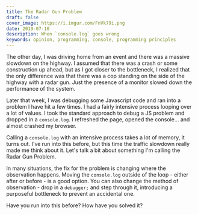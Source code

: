 ```yaml
---
title: The Radar Gun Problem
draft: false
cover_image: https://i.imgur.com/FnVk79i.png
date: 2019-07-10
description: When `console.log` goes wrong
keywords: opinion, programming, console, programming principles
---
```


The other day, I was driving home from an event and there was a massive slowdown
on the highway. I assumed that there was a crash or some construction up ahead,
but as I got closer to the bottleneck, I realized that the only difference was
that there was a cop standing on the side of the highway with a radar gun. Just
the presence of a monitor slowed down the performance of the system.

Later that week, I was debugging some Javascript code and ran into a problem I
have hit a few times. I had a fairly intensive process looping over a lot of
values. I took the standard approach to debug a JS problem and dropped in a
`console.log`. I refreshed the page, opened the console... and almost crashed my
browser.

Calling a `console.log` with an intensive process takes a lot of memory, it
turns out. I've run into this before, but this time the traffic slowdown really
made me think about it. Let's talk a bit about something I'm calling the Radar
Gun Problem.

In many situations, the fix for the problem is changing where the observation
happens. Moving the `console.log` outside of the loop - either after or before -
is a good option. You can also change the method of observation - drop in a
`debugger;` and step through it, introducing a purposeful bottleneck to prevent
an accidental one.

Have you run into this before? How have you solved it?
